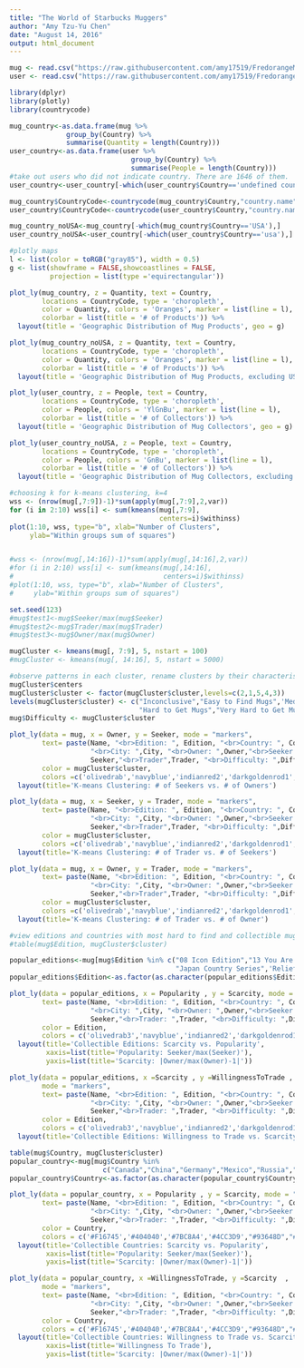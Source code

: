 ```yaml
---
title: "The World of Starbucks Muggers"
author: "Amy Tzu-Yu Chen"
date: "August 14, 2016"
output: html_document
---
```



```r
mug <- read.csv("https://raw.githubusercontent.com/amy17519/FredorangeMuggers/master/FredorangeMug.csv")
user <- read.csv("https://raw.githubusercontent.com/amy17519/FredorangeMuggers/master/FredorangeUser.csv")
```

```r
library(dplyr)
library(plotly)
library(countrycode)

mug_country<-as.data.frame(mug %>% 
              group_by(Country) %>%
              summarise(Quantity = length(Country)))
user_country<-as.data.frame(user %>% 
                              group_by(Country) %>%
                              summarise(People = length(Country)))
#take out users who did not indicate country. There are 1646 of them.
user_country<-user_country[-which(user_country$Country=='undefined country'),]

mug_country$CountryCode<-countrycode(mug_country$Country,"country.name", "iso3c")
user_country$CountryCode<-countrycode(user_country$Country,"country.name", "iso3c")

mug_country_noUSA<-mug_country[-which(mug_country$Country=='USA'),]
user_country_noUSA<-user_country[-which(user_country$Country=='usa'),]

#plotly maps
l <- list(color = toRGB("gray85"), width = 0.5)
g <- list(showframe = FALSE,showcoastlines = FALSE,
          projection = list(type ='equirectangular'))

plot_ly(mug_country, z = Quantity, text = Country, 
        locations = CountryCode, type = 'choropleth',
        color = Quantity, colors = 'Oranges', marker = list(line = l),
        colorbar = list(title = '# of Products')) %>%
  layout(title = 'Geographic Distribution of Mug Products', geo = g)

plot_ly(mug_country_noUSA, z = Quantity, text = Country, 
        locations = CountryCode, type = 'choropleth',
        color = Quantity, colors = 'Oranges', marker = list(line = l),
        colorbar = list(title = '# of Products')) %>%
  layout(title = 'Geographic Distribution of Mug Products, excluding USA', geo = g)

plot_ly(user_country, z = People, text = Country, 
        locations = CountryCode, type = 'choropleth',
        color = People, colors = 'YlGnBu', marker = list(line = l),
        colorbar = list(title = '# of Collectors')) %>%
  layout(title = 'Geographic Distribution of Mug Collectors', geo = g)

plot_ly(user_country_noUSA, z = People, text = Country, 
        locations = CountryCode, type = 'choropleth',
        color = People, colors = 'GnBu', marker = list(line = l),
        colorbar = list(title = '# of Collectors')) %>%
  layout(title = 'Geographic Distribution of Mug Collectors, excluding USA', geo = g)
```

```r
#choosing k for k-means clustering, k=4
wss <- (nrow(mug[,7:9])-1)*sum(apply(mug[,7:9],2,var))
for (i in 2:10) wss[i] <- sum(kmeans(mug[,7:9], 
                                     centers=i)$withinss)
plot(1:10, wss, type="b", xlab="Number of Clusters",
     ylab="Within groups sum of squares")


#wss <- (nrow(mug[,14:16])-1)*sum(apply(mug[,14:16],2,var))
#for (i in 2:10) wss[i] <- sum(kmeans(mug[,14:16], 
#                                     centers=i)$withinss)
#plot(1:10, wss, type="b", xlab="Number of Clusters",
#     ylab="Within groups sum of squares")

set.seed(123)
#mug$test1<-mug$Seeker/max(mug$Seeker)
#mug$test2<-mug$Trader/max(mug$Trader)
#mug$test3<-mug$Owner/max(mug$Owner)

mugCluster <- kmeans(mug[, 7:9], 5, nstart = 100)
#mugCluster <- kmeans(mug[, 14:16], 5, nstart = 5000)

#observe patterns in each cluster, rename clusters by their characteristics, then #use it as a new variable: Difficulty
mugCluster$centers
mugCluster$cluster <- factor(mugCluster$cluster,levels=c(2,1,5,4,3))
levels(mugCluster$cluster) <- c("Inconclusive","Easy to Find Mugs",'Medium Difficulty',
                                "Hard to Get Mugs","Very Hard to Get Mugs")
mug$Difficulty <- mugCluster$cluster

plot_ly(data = mug, x = Owner, y = Seeker, mode = "markers",
        text= paste(Name, "<br>Edition: ", Edition, "<br>Country: ", Country,
                    "<br>City: ",City, "<br>Owner: ",Owner,"<br>Seeker: ",
                    Seeker,"<br>Trader",Trader, "<br>Difficulty: ",Difficulty),
        color = mugCluster$cluster, 
        colors =c('olivedrab','navyblue','indianred2','darkgoldenrod1','magenta4')) %>% 
  layout(title='K-means Clustering: # of Seekers vs. # of Owners')

plot_ly(data = mug, x = Seeker, y = Trader, mode = "markers",
        text= paste(Name, "<br>Edition: ", Edition, "<br>Country: ", Country,
                    "<br>City: ",City, "<br>Owner: ",Owner,"<br>Seeker: ",
                    Seeker,"<br>Trader",Trader, "<br>Difficulty: ",Difficulty),
        color = mugCluster$cluster, 
        colors =c('olivedrab','navyblue','indianred2','darkgoldenrod1','magenta4')) %>% 
  layout(title='K-means Clustering: # of Trader vs. # of Seekers')

plot_ly(data = mug, x = Owner, y = Trader, mode = "markers",
        text= paste(Name, "<br>Edition: ", Edition, "<br>Country: ", Country,
                    "<br>City: ",City, "<br>Owner: ",Owner,"<br>Seeker: ",
                    Seeker,"<br>Trader",Trader, "<br>Difficulty: ",Difficulty),
        color = mugCluster$cluster, 
        colors =c('olivedrab','navyblue','indianred2','darkgoldenrod1','magenta4')) %>% 
  layout(title='K-means Clustering: # of Trader vs. # of Owner')


```

```r
#view editions and countries with most hard to find and collectible mugs
#table(mug$Edition, mugCluster$cluster)

popular_editions<-mug[mug$Edition %in% c("08 Icon Edition","13 You Are Here Series",
                                         "Japan Country Series",'Relief Series'),]
popular_editions$Edition<-as.factor(as.character(popular_editions$Edition))

plot_ly(data = popular_editions, x = Popularity , y = Scarcity, mode = "markers",
        text= paste(Name, "<br>Edition: ", Edition, "<br>Country: ", Country,
                    "<br>City: ",City, "<br>Owner: ",Owner,"<br>Seeker: ",
                    Seeker,"<br>Trader: ",Trader, "<br>Difficulty: ",Difficulty),
        color = Edition, 
        colors = c('olivedrab3','navyblue','indianred2','darkgoldenrod1')) %>%
  layout(title='Collectible Editions: Scarcity vs. Popularity',
         xaxis=list(title='Popularity: Seeker/max(Seeker)'),
         yaxis=list(title='Scarcity: |Owner/max(Owner)-1|'))

plot_ly(data = popular_editions, x =Scarcity , y =WillingnessToTrade , 
        mode = "markers", 
        text= paste(Name, "<br>Edition: ", Edition, "<br>Country: ", Country,
                    "<br>City: ",City, "<br>Owner: ",Owner,"<br>Seeker: ",
                    Seeker,"<br>Trader: ",Trader, "<br>Difficulty: ",Difficulty),
        color = Edition, 
        colors = c('olivedrab3','navyblue','indianred2','darkgoldenrod1')) %>%
  layout(title='Collectible Editions: Willingness to Trade vs. Scarcity')
```

```r
table(mug$Country, mugCluster$cluster)
popular_country<-mug[mug$Country %in%
                       c("Canada","China","Germany","Mexico","Russia","USA"),]
popular_country$Country<-as.factor(as.character(popular_country$Country))

plot_ly(data = popular_country, x = Popularity , y = Scarcity, mode = "markers",
        text= paste(Name, "<br>Edition: ", Edition, "<br>Country: ", Country,
                    "<br>City: ",City, "<br>Owner: ",Owner,"<br>Seeker: ",
                    Seeker,"<br>Trader: ",Trader, "<br>Difficulty: ",Difficulty),
        color = Country, 
        colors = c('#F16745','#404040','#7BC8A4','#4CC3D9',"#93648D","#FFC65D")) %>%
  layout(title='Collectible Countries: Scarcity vs. Popularity',
         xaxis=list(title='Popularity: Seeker/max(Seeker)'),
         yaxis=list(title='Scarcity: |Owner/max(Owner)-1|'))

plot_ly(data = popular_country, x =WillingnessToTrade, y =Scarcity  , 
        mode = "markers",
        text= paste(Name, "<br>Edition: ", Edition, "<br>Country: ", Country,
                    "<br>City: ",City, "<br>Owner: ",Owner,"<br>Seeker: ",
                    Seeker,"<br>Trader: ",Trader, "<br>Difficulty: ",Difficulty),
        color = Country, 
        colors = c('#F16745','#404040','#7BC8A4','#4CC3D9',"#93648D","#FFC65D")) %>%
  layout(title='Collectible Countries: Willingness to Trade vs. Scarcity',
         xaxis=list(title='Willingness To Trade'),
         yaxis=list(title='Scarcity: |Owner/max(Owner)-1|'))   
```